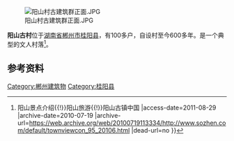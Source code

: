 [[File:阳山村古建筑群正面.JPG|right]]

'''阳山古村'''位于[[湖南省|湖南省]][[郴州市|郴州市]][[桂阳县|桂阳县]]，有100多户，自设村至今600多年。是一个典型的文人村落<ref>{{Cite web |url=http://www.sozhen.com/default/townviewcon_95_20106.html |title=桂阳阳山古村{{!}}阳山景点介绍{{!}}阳山旅游{{!}}阳山古镇中国 |access-date=2011-08-29 |archive-date=2010-07-19 |archive-url=https://web.archive.org/web/20100719113334/http://www.sozhen.com/default/townviewcon_95_20106.html |dead-url=no }}</ref>。
==参考资料==
{{reflist}}

[[Category:郴州建筑物|Category:郴州建筑物]]
[[Category:桂阳县|Category:桂阳县]]